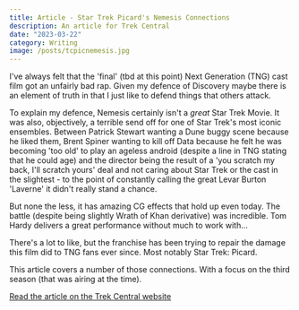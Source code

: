 ```yaml
---
title: Article - Star Trek Picard's Nemesis Connections
description: An article for Trek Central
date: "2023-03-22"
category: Writing
image: /posts/tcpicnemesis.jpg
---
```


I've always felt that the 'final' (tbd at this point) Next Generation (TNG) cast film got an unfairly bad rap. Given my defence of Discovery maybe there is an element of truth in that I just like to defend things that others attack. 

To explain my defence, Nemesis certainly isn't a _great_ Star Trek Movie. It was also, objectively, a terrible send off for one of Star Trek's most iconic ensembles. Between Patrick Stewart wanting a Dune buggy scene because he liked them, Brent Spiner wanting to kill off Data because he felt he was becoming 'too old' to play an ageless android (despite a line in TNG stating that he could age) and the director being the result of a 'you scratch my back, I'll scratch yours' deal and not caring about Star Trek or the cast in the slightest - to the point of constantly calling the great Levar Burton 'Laverne' it didn't really stand a chance. 

But none the less, it has amazing CG effects that hold up even today. The battle (despite being slightly Wrath of Khan derivative) was incredible. Tom Hardy delivers a great performance without much to work with...

There's a lot to like, but the franchise has been trying to repair the damage this film did to TNG fans ever since. Most notably Star Trek: Picard. 

This article covers a number of those connections. With a focus on the third season (that was airing at the time).

[Read the article on the Trek Central website](https://trekcentral.net/star-trek-picards-nemesis-connections/)
